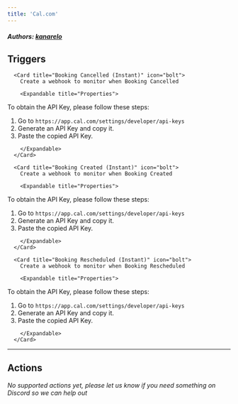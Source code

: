 ```yaml
---
title: 'Cal.com'
---
```


##### Authors: [kanarelo](https://github.com/kanarelo)


## Triggers


      <Card title="Booking Cancelled (Instant)" icon="bolt">
        Create a webhook to monitor when Booking Cancelled

        <Expandable title="Properties">
          
<ResponseField name="API Key" required type="Secret_text">

To obtain the API Key, please follow these steps:
1. Go to `https://app.cal.com/settings/developer/api-keys`
2. Generate an API Key and copy it.
3. Paste the copied API Key.

</ResponseField>
              
        </Expandable>
      </Card>
  
      <Card title="Booking Created (Instant)" icon="bolt">
        Create a webhook to monitor when Booking Created

        <Expandable title="Properties">
          
<ResponseField name="API Key" required type="Secret_text">

To obtain the API Key, please follow these steps:
1. Go to `https://app.cal.com/settings/developer/api-keys`
2. Generate an API Key and copy it.
3. Paste the copied API Key.

</ResponseField>
              
        </Expandable>
      </Card>
  
      <Card title="Booking Rescheduled (Instant)" icon="bolt">
        Create a webhook to monitor when Booking Rescheduled

        <Expandable title="Properties">
          
<ResponseField name="API Key" required type="Secret_text">

To obtain the API Key, please follow these steps:
1. Go to `https://app.cal.com/settings/developer/api-keys`
2. Generate an API Key and copy it.
3. Paste the copied API Key.

</ResponseField>
              
        </Expandable>
      </Card>
  

---

## Actions

*No supported actions yet, please let us know if you need something on Discord so we can help out* 

